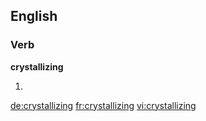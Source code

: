 
==English==

===Verb===
'''crystallizing'''

# {{present participle of|crystallize}}

[[de:crystallizing]]
[[fr:crystallizing]]
[[vi:crystallizing]]